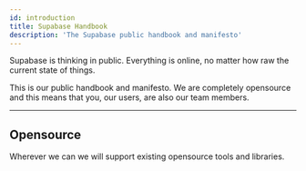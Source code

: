 ```yaml
---
id: introduction
title: Supabase Handbook
description: 'The Supabase public handbook and manifesto'
---
```


Supabase is thinking in public. Everything is online, no matter how raw the current state of things.

This is our public handbook and manifesto. We are completely opensource and this means that you, our users, are also our team members.

---

## Opensource

Wherever we can we will support existing opensource tools and libraries.
